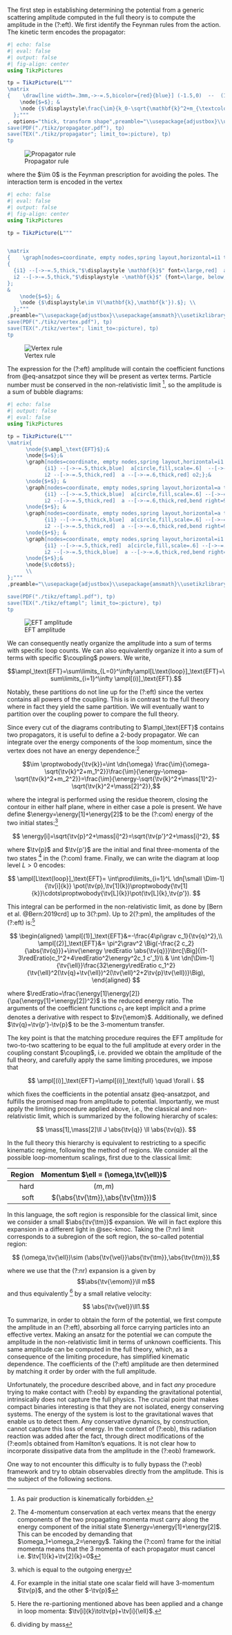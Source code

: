 
The first step in establishing determining the potential from a generic scattering amplitude computed in the full theory is to compute the amplitude in the (?:eft). We first identify the Feynman rules from the action. The kinetic term encodes the propagator: 

```julia
#| echo: false
#| eval: false
#| output: false
#| fig-align: center
using TikzPictures

tp = TikzPicture(L"""
\matrix 
{    \draw[line width=.3mm,->-=.5,bicolor={red}{blue}] (-1.5,0)  --  (1.5,0) node[midway,above,color=black]{$\displaystyle(k_0,\mathbf{k})$}; &
    \node{$=$}; &
    \node {$\displaystyle\frac{\im}{k_0-\sqrt{\mathbf{k}^2+m_{\textcolor{red}{1}, \textcolor{blue}{2}}^2}+\im 0},$}; \\
  };"""
, options="thick, transform shape",preamble="\\usepackage{adjustbox}\\usepackage{amsmath}\\usetikzlibrary{decorations.markings}\\input{../latexmacros.tex}\\usepackage{xcolor}")
save(PDF("./tikz/propagator.pdf"), tp)
save(TEX("./tikz/propagator"; limit_to=:picture), tp)
tp
```

![Propagator rule](tikz/propagator){#fig-propagator}




where the $\im 0$ is the Feynman prescription for avoiding the poles. The interaction term is encoded in the vertex


```julia
#| echo: false
#| eval: false
#| output: false 
#| fig-align: center 
using TikzPictures

tp = TikzPicture(L"""


\matrix 
{    \graph[nodes=coordinate, empty nodes,spring layout,horizontal=i1 to o1,anchor node=a] 
{
  {i1} --[->-=.5,thick,"$\displaystyle \mathbf{k}$" font=\large,red]  a[circle,fill,scale=.6] --[->-=.6,thick,"$\displaystyle \mathbf{k'}$" {font=\large},red] o1;
  i2 --[->-=.5,thick,"$\displaystyle -\mathbf{k}$" {font=\large, below,yshift=-5},blue]  a --[->-=.6,thick,"$\displaystyle  - \mathbf{k'}$"  {font=\large, below,yshift=-5,xshift=-5},blue] o2;
};
&
    \node{$=$}; &
    \node {$\displaystyle\im V(\mathbf{k},\mathbf{k'}).$}; \\
  };"""
,preamble="\\usepackage{adjustbox}\\usepackage{amsmath}\\usetikzlibrary{decorations.markings,graphs,decorations.pathmorphing,graphdrawing,quotes}\\usegdlibrary{trees,force}\\input{../latexmacros.tex}")
save(PDF("./tikz/vertex.pdf"), tp)
save(TEX("./tikz/vertex"; limit_to=:picture), tp)
tp
```

![Vertex rule](tikz/vertex){#fig-vertex} 

The expression for the (?:eft) amplitude will contain the coefficient functions from @eq-ansatzpot since they will be present as vertex terms. Particle number must be conserved in the non-relativistic limit ^[As pair production is kinematically forbidden.], so the amplitude is a sum of bubble diagrams:

```julia
#| echo: false
#| output: false
#| eval: false
using TikzPictures

tp = TikzPicture(L"""
\matrix{
      \node{$\ampl_\text{EFT}$};&
      \node{$=$};&
      \graph[nodes=coordinate, empty nodes,spring layout,horizontal=i1 to o1,anchor node=a]{
            {i1} --[->-=.5,thick,blue]  a[circle,fill,scale=.6]  --[->-=.6,thick,blue] o1;
            i2 --[->-=.5,thick,red]  a --[->-=.6,thick,red] o2;};&
      \node{$+$}; &
      \graph[nodes=coordinate, empty nodes,spring layout,horizontal=a to d,anchor node=a]{
            {i1} --[->-=.5,thick,blue]  a[circle,fill,scale=.6] --[->-=.6,thick,blue,bend left=90] d[circle,fill,scale=.6] --[->-=.6,thick,red] o1;
            i2 --[->-=.5,thick,red]  a --[->-=.6,thick,red,bend right=90] d --[->-=.6,thick,blue] o2;};&
      \node{$+$}; &
      \graph[nodes=coordinate, empty nodes,spring layout,horizontal=a to d,horizontal=i1 to o1,anchor node=a]{
            {i1} --[->-=.5,thick,blue]  a[circle,fill,scale=.6] --[->-=.6,thick,blue,bend left=90] d[circle,fill,scale=.6]--[->-=.6,thick,blue,bend left=90] c[circle,fill,scale=.6] --[->-=.6,thick,blue] o1;
            i2 --[->-=.5,thick,red]  a --[->-=.6,thick,red,bend right=90] d--[->-=.6,thick,red,bend right=90] c --[->-=.6,thick,red] o2;};&
      \node{$+$}; &
      \graph[nodes=coordinate, empty nodes,spring layout,horizontal=i1 to o1,horizontal=a to b,anchor node=a]{
            {i1} --[->-=.5,thick,red]  a[circle,fill,scale=.6] --[->-=.6,thick,blue,bend left=90] b[circle,fill,scale=.6] --[->-=.6,thick,blue,bend left=90] c[circle,fill,scale=.6] --[->-=.6,thick,blue,bend left=90] d[circle,fill,scale=.6] --[->-=.6,thick,red] o1;
            i2 --[->-=.5,thick,blue]  a --[->-=.6,thick,red,bend right=90] b --[->-=.6,thick,red,bend right=90] c --[->-=.6,thick,red,bend right=90] d --[->-=.6,thick,blue] o2;};&
      \node{$+$};&
      \node{$\cdots$};
      \\
};"""
,preamble="\\usepackage{adjustbox}\\usepackage{amsmath}\\usetikzlibrary{decorations.markings,graphs,decorations.pathmorphing,graphdrawing,quotes}\\usegdlibrary{trees,force}\\input{../latexmacros.tex}")

save(PDF("./tikz/eftampl.pdf"), tp)
save(TEX("./tikz/eftampl"; limit_to=:picture), tp)
tp
```

![EFT amplitude](./tikz/eftampl){#fig-eftampl}


We can consequently neatly organize the amplitude into a sum of terms with specific loop counts. We can also equivalently organize it into a sum of terms with specific $\coupling$ powers. We write,

$$\ampl_\text{EFT}=\sum\limits_{L=0}^\infty\ampl[L\text{loop}]_\text{EFT}=\sum\limits_{i=1}^\infty \ampl[(i)]_\text{EFT}.$$

 Notably, these partitions do not line up for the (?:eft) since the vertex contains all powers of the coupling. This is in contrast to the full theory where in fact they yield the same partition. We will eventually want to partition over the coupling power to compare the full theory.

Since every cut of the diagrams contributing to $\ampl_\text{EFT}$ contains two propagators, it is useful to define a 2-body propagator. We can integrate over the energy components of the loop momentum, since the vertex does not have an energy dependence:^[The 4-momentum conservation at each vertex means that the energy components of the two propagating momenta must carry along the energy component of the initial state $\energy=\energy[1]+\energy[2]$. This can be encoded by demanding that $\omega_1+\omega_2=\energy$.  Taking the (?:com) frame for the initial momenta means that the 3 momenta of each propagator must cancel i.e. $\tv[1]{k}+\tv[2]{k}=0$]


$$\im \proptwobody{\tv{k}}=\int \dn{\omega} \frac{\im}{\omega-\sqrt{\tv{k}^2+m_1^2}}\frac{\im}{\energy-\omega-\sqrt{\tv{k}^2+m_2^2}}=\frac{\im}{\energy-\sqrt{\tv{k}^2+\mass[1]^2}-\sqrt{\tv{k}^2+\mass[2]^2}},$$

where the integral is performed using the residue theorem, closing the contour in either half plane, where in either case a pole is present. We have define $\energy=\energy[1]+\energy[2]$ to be the (?:com) energy of the  two initial states:^[which is equal to the outgoing energy]

$$
\energy[i]=\sqrt{\tv{p}^2+\mass[i]^2}=\sqrt{\tv{p'}^2+\mass[i]^2},
$$

where $\tv{p}$ and $\tv{p'}$ are the initial and final three-momenta of the two states ^[For example in the initial state one scalar field will have 3-momentum $\tv{p}$, and the other $-\tv{p}$] in the (?:com) frame. Finally, we can write the diagram at loop level $L>0$ encodes:

$$ 
\ampl[L\text{loop}]_\text{EFT}= \int\prod\limits_{i=1}^L  \dn[\small \Dim-1]{\tv[i]{k}} \pot(\tv{p},\tv[1]{k})\proptwobody{\tv[1]{k}}\cdots\proptwobody{\tv[L]{k}}\pot(\tv[L]{k},\tv{p'}).
$$

This integral can be performed in the non-relativistic limit, as done by [Bern et al. @Bern:2019crd] up to 3(?:pm). Up to 2(?:pm), the amplitudes of the (?:eft) is:^[Here the re-partioning mentioned above has been applied and a change in loop momenta: $\tv[i]{k}\to\tv{p}+\tv[i]{\ell}$.] 

$$
\begin{aligned}
\ampl[(1)]_\text{EFT}&=-\frac{4\pi\grav c_1}{\tv{q}^2},\\
\ampl[(2)]_\text{EFT}&= \pi^2\grav^2 \Big(-\frac{2 c_2}{\abs{\tv{q}}}+\inv{\energy \redEratio \abs{\tv{q}}}\brc[\Big]{(1-3\redEratio)c_1^2+4\redEratio^2\energy^2c_1 c'_1}\\
                  & \int \dn[\Dim-1]{\tv{\ell}}\frac{32\energy\redEratio c_1^2}{\tv{\ell}^2(\tv{q}+\tv{\ell})^2(\tv{\ell}^2+2\tv{p}\tv{\ell})}\Big),
\end{aligned}
$$

where $\redEratio=\frac{\energy[1]\energy[2]}{\pa{\energy[1]+\energy[2]}^2}$ is the reduced energy ratio. The arguments of the coefficient functions $c_1$ are kept implicit and a prime denotes a derivative with respect to $\tv{\emom}$. Additionally, we defined $\tv{q}=\tv{p'}-\tv{p}$ to be the 3-momentum transfer. 

The key point is that the matching procedure requires the EFT amplitude for two-to-two scattering to be equal to the full amplitude at every order in the coupling constant $\coupling$, i.e. provided we obtain the amplitude of the full theory, and carefully apply the same limiting procedures, we impose that

$$
\ampl[(i)]_\text{EFT}=\ampl[(i)]_\text{full} \quad \forall i.
$$

which fixes the coefficients in the potential ansatz @eq-ansatzpot, and fulfills the promised map from amplitude to potential. Importantly, we must apply the limiting procedure applied above, i.e., the classical and non-relativistic limit, which is summarized by the following hierarchy of scales:

$$
\mass[1],\mass[2]\ll J \abs{\tv{q}} \ll \abs{\tv{q}}.
$$

In the full theory this hierarchy is equivalent to restricting to a specific kinematic regime, following the method of regions. We consider all the possible loop-momentum scalings, first due to the classical limit:


| Region | Momentum $\ell = (\omega,\tv{\ell})$ |
| -----: | :----------------------------------: |
|   hard |               $(m,m)$                |
|   soft |  $(\abs{\tv{\tm}},\abs{\tv{\tm}})$   |

In this language, the soft region is responsible for the classical limit, since we consider a small $\abs{\tv{\tm}}$ expansion. We will in fact explore this expansion in a different light in @sec-kmoc. Taking the (?:nr) limit corresponds to a subregion of the soft region, the so-called potential region:

$$ (\omega,\tv{\ell})\sim (\abs{\tv{\vel}}\abs{\tv{\tm}},\abs{\tv{\tm}}),$$

where we use that the (?:nr) expansion is a given by $$\abs{\tv{\emom}}\ll m$$ and thus equivalently ^[dividing by mass] by a small relative velocity:

$$ \abs{\tv{\vel}}\ll1.$$

To summarize, in order to obtain the form of the potential, we first compute the amplitude in an (?:eft), absorbing all force carrying particles into an effective vertex. Making an ansatz for the potential we can compute the amplitude in the non-relativistic limit in terms of unknown coefficients. This same amplitude can be computed in the full theory, which, as a consequence of the limiting procedure, has simplified kinematic dependence.  The coefficients of the (?:eft) amplitude are then determined by matching it order by order with the full amplitude.

Unfortunately, the procedure described above, and in fact *any* procedure trying to make contact with (?:eob) by expanding the gravitational potential, intrinsically does not capture the full physics. The crucial point that makes compact binaries interesting is that they are not isolated, energy conserving systems. The energy of the system is lost to the gravitational waves that enable us to detect them. Any conservative dynamics, by construction, cannot capture this loss of energy. In the context of (?:eob), this radiation reaction was added after the fact, through direct modifications of the (?:eom)s obtained from Hamilton's equations. It is not clear how to incorporate dissipative data from the amplitude in the (?:eob) framework. 

One way to not encounter this difficulty is to fully bypass the (?:eob) framework and try to obtain observables directly from the amplitude. This is the subject of the following sections. 




